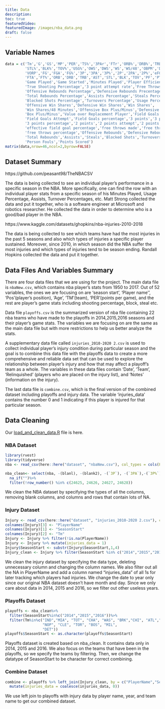 ```yaml
---
title: Data
description:
toc: true
featuredVideo:
featuredImage: /images/nba_data.png
draft: false
---
```

## Variable Names
```r
data = c('Tm','G','GS','MP','PER','TS%','3PAr','FTr','ORB%','DRB%','TRB%','AST%',
         'STL%','BLK%','TOV%','USG%','OWS','DWS','WS','WS/48','OBPM','DBPM','BPM',
         'VORP','FG','FGA','FG%','3P','3PA','3P%','2P','2PA','2P%','eFG%','FT',
         'FTA','FT%','ORB','DRB','TRB','AST','STL','BLK','TOV','PF','PTS','Team',
         'Game Played','Game Started','Minutes Played','Player Efficiency Rating',
         'True Shooting Percentage','3 point attempt rate','Free Throws rate',
         'Offensive Rebounds Percentage','Defensive Rebounds Precentage',
         'Total Rebounds Percentage','Assists Percentage','Steals Percentage',
         'Blocked Shots Percentage','Turnovers Percentage','Usage Percentage',
         'Offensive Win Shares','Defensive Win Shares','Win Shares',
         'Win Shares/48 Minutes','Offensive Box Plus/Minus','Defensive Box Plus/Minus',
         'Box Plus/Minus','Value over Replacement Player','Field Goals Made',
         'Field Goals Attempt','Field Goals percentage','3 points','3 points attempt',
         '3 points percentage','2 points','2 points attempt','2 points percentage',
         'effective field goal percentage','free throws made','free throws attempted',
         'free throws percentage','Offensive Rebounds','Defensive Rebounds',
         'Total Rebounds','Assists','Steals','Blocked Shots','Turnovers',
         'Person Fouls','Points Scored')
matrix(data,nrow=46,ncol=2,byrow=FALSE)
```
## Dataset Summary

https://github.com/peasant98/TheNBACSV

The data is being collected to see an individual player’s performance in a specific season in the NBA. More specifically, one can find the row with an individual player stats from a specific season of his Minutes Played, Usage Percentage, Assists, Turnover Percentages, etc.
Matt Strong collected the data and put it together, who is a software engineer at Microsoft and robotics researcher. He collected the data in order to determine who is a good/bad player in the NBA.


https://www.kaggle.com/datasets/ghopkins/nba-injuries-2010-2018

The data is being collected to see which teams have had the most injuries in the past 5 seasons and also which types of injuries a specific player sustained. Moreover, since 2010, in which season did the NBA suffer the most injuries and which types of injuries tend to be season ending.
Randall Hopkins collected the data and put it together. 



## Data Files And Variables Summary

There are four data files that we are using for the project. The main data file is `nbaNew.csv`, which contains nba player’s stats from 1950 to 2017. Out of 52 variables, the ones we are focusing on are ‘season start’, ‘Player name’’, ‘Pos’(player’s position), ‘Age’, ‘TM'(team), ‘PER’(points per game), and the rest are player’s game stats including shooting percentage, block, steal etc. 


Data file `playoffs.csv` is the summarized version of nba file containing 22 nba teams who have made to the playoffs in 2014,2015,2016 seasons and their player’s game stats. The variables we are focusing on are the same as the main data file but with more restrictions to help us better analyze the stats. 


A supplementary data file called `injuries_2010-2020 2.csv` is used to collect individual player’s injury condition during particular season and the goal is to combine this data file with the playoffs data to create a more comprehensive and reliable data set that can be used to explore the relationship between player’s injury and how that may affect a playoff’s team as a whole. The variables in these data files contain ‘Date’, ‘Team’, 'Relinquished’ (players who are placed on the injury list), and ‘Notes’ (information on the injury). 


The last data file is `combine.csv`, which is the final version of the combined dataset including playoffs and injury data. The variable ‘injuries_data’ contains the number 0 and 1 indicating if this player is injured for that particular season.


## Data Cleaning

Our [load_and_clean_data.R](/load_and_clean_data.R) file is here.

### NBA Dataset
```r
library(rvest)
library(tidyverse)
nba <- read_csv(here::here("dataset", "nbaNew.csv"), col_types = cols(PlayerSalary = col_number(), `TS%` = col_number(),`ORB%` = col_number(),`DRB%` = col_number(),`TRB%` = col_number(),`AST%` = col_number(),`STL%` = col_number(),`BLK%` = col_number(),`TOV%` = col_number(),`USG%` = col_number(),`FG%` = col_number(),`3P%` = col_number(),`2P%` = col_number(),`eFG%` = col_number(),`FT%` = col_number()))

nba_clean<- select(nba, -(blanl), -(blank2), -(`3P`), -(`3PA`),-(`3P%`))%>%
  na_if("")%>%
  filter(!row_number() %in% c(24625, 24626, 24627, 24628))
```
We clean the NBA dataset by specifying the types of all the columns, removing blank columns, and columns and rows that contain lots of NA.

### Injury Dataset
```r
Injury <- read_csv(here::here("dataset", "injuries_2010-2020 2.csv"), col_types = cols_only(Date = col_character(), Team = col_character(), Relinquished = col_character()))
colnames(Injury)[3] <- "PlayerName"
colnames(Injury)[1] <- "SeasonStart"
colnames(Injury)[2] <- "Tm"
Injury <- Injury %>% filter(!is.na(PlayerName))
Injury <- Injury %>% mutate(injuries_data = 1)
Injury$SeasonStart <- substr(Injury$SeasonStart,1,4)
Injury_clean <- Injury %>% filter(SeasonStart %in% c("2014","2015","2016"))
```
We clean the injury dataset by specifying the data type, deleting unnecessary column and changing the column names. We also filter out all the NA in PlayerName and add a column named “injuries_data” of all 1s for later tracking which players had injuries. We change the date to year only since our original NBA dataset doesn’t have month and day. Since we only care about data in 2014, 2015 and 2016, so we filter out other useless years.

### Playoffs Dataset
```r
playoffs <- nba_clean%>%
  filter(SeasonStart%in%c("2014","2015","2016"))%>%
  filter(Tm%in%c("IND","MIA", "TOT", "CHA", "WAS", "BRK","CHI", "ATL","SAS","OKC","LAC","HOU","POR","GSW","MEM","DAL",
                 "NOP", "CLE", "TOR", "BOS", "MIL",
                 "DET"))
playoffs$SeasonStart <- as.character(playoffs$SeasonStart)
```
Playoffs dataset is created based on nba_clean. It contains data only in 2014, 2015 and 2016. We also focus on the teams that have been in the playoffs, so we specify the teams by filtering. Then, we change the datatype of SeasonStart to be character for correct combining.

### Combine Dataset
```r
combine <- playoffs %>% left_join(Injury_clean, by = c("PlayerName","SeasonStart","Tm"))%>% 
  mutate(injuries_data = coalesce(injuries_data, 0))
```
We use left join to playoffs with injury data by player name, year, and team name to get our combined dataset.